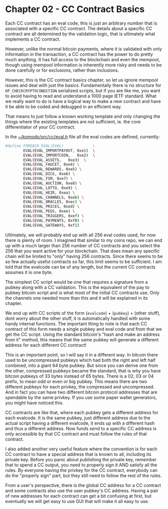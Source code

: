 

# Chapter 02 - CC Contract Basics

Each CC contract has an eval code, this is just an arbitrary number that is associated with a specific CC contract. The details about a specific CC contract are all determined by the validation logic, that is ultimately what implements a CC contract.

However, unlike the normal bitcoin payments, where it is validated with only information in the transaction, a CC contract has the power to do pretty much anything. It has full access to the blockchain and even the mempool, though using mempool information is inherently more risky and needs to be done carefully or for exclusions, rather than inclusions.

However, this is the CC contract basics chapter, so let us ignore mempool issues and deal with just the basics. Fundamentally there is no structure for `OP_CHECKCRYPTOCONDITION` serialized scripts, but if you are like me, you want to avoid having to read and understand a 1000 page IETF standard. What we really want to do is have a logical way to make a new contract and have it be able to be coded and debugged in an efficient way.

That means to just follow a known working template and only changing the things where the existing templates are not sufficient, ie. the core differentiator of your CC contract.

In the [~/komodo/src/cc/eval.h](https://github.com/jl777/komodo/tree/jl777/src/cc/eval.h) file all the eval codes are defined, currently:

```bash
#define FOREACH_EVAL(EVAL)             \
        EVAL(EVAL_IMPORTPAYOUT, 0xe1)  \
        EVAL(EVAL_IMPORTCOIN,   0xe2)  \
        EVAL(EVAL_ASSETS,   0xe3)  \
        EVAL(EVAL_FAUCET, 0xe4) \
        EVAL(EVAL_REWARDS, 0xe5) \
        EVAL(EVAL_DICE, 0xe6) \
        EVAL(EVAL_FSM, 0xe7) \
        EVAL(EVAL_AUCTION, 0xe8) \
        EVAL(EVAL_LOTTO, 0xe9) \
        EVAL(EVAL_HEIR, 0xea) \
        EVAL(EVAL_CHANNELS, 0xeb) \
        EVAL(EVAL_ORACLES, 0xec) \
        EVAL(EVAL_PRICES, 0xed) \
        EVAL(EVAL_PEGS, 0xee) \
        EVAL(EVAL_TRIGGERS, 0xef) \
        EVAL(EVAL_PAYMENTS, 0xf0) \
        EVAL(EVAL_GATEWAYS, 0xf1)
```

Ultimately, we will probably end up with all 256 eval codes used, for now there is plenty of room. I imagined that similar to my coins repo, we can end up with a much larger than 256 number of CC contracts and you select the 256 that you want active for your blockchain. That does mean any specific chain will be limited to "only" having 256 contracts. Since there seems to be so few actually useful contracts so far, this limit seems to be sufficient. I am told that the evalcode can be of any length, but the current CC contracts assumes it is one byte.

The simplest CC script would be one that requires a signature from a pubkey along with a CC validation. This is the equivalent of the pay to pubkey bitcoin script and is what most of the initial CC contracts use. Only the channels one needed more than this and it will be explained in its chapter.

We end up with CC scripts of the form (`evalcode`) + (`pubkey`) + (other stuff), dont worry about the other stuff, it is automatically handled with some handy internal functions. The important thing to note is that each CC contract of this form needs a single pubkey and eval code and from that we get the CC script. Using the standard bitcoin's "hash and make an address from it" method, this means that the same pubkey will generate a different address for each different CC contract!

This is an important point, so I will say it in a different way. In bitcoin there used to be uncompressed pubkeys which had both the right and left half combined, into a giant 64 byte pubkey. But since you can derive one from the other, compressed pubkeys became the standard, that is why you have bitcoin pubkeys of 33 bytes instead of 65 bytes. There is a 02, 03 or 04 prefix, to mean odd or even or big pubkey. This means there are two different pubkeys for each privkey, the compressed and uncompressed. And in fact you can have two different bitcoin protocol addresses that are spendable by the same privkey. If you use some paper wallet generators, you might have noticed this.

CC contracts are like that, where each pubkey gets a different address for each evalcode. It is the same pubkey, just different address due to the actual script having a different evalcode, it ends up with a different hash and thus a different address. Now funds send to a specific CC address is only accessible by that CC contract and must follow the rules of that contract.

I also added another very useful feature where the convention is for each CC contract to have a special address that is known to all, including its private key. Before you panic about publishing the private key, remember that to spend a CC output, you need to properly sign it AND satisfy all the rules. By everyone having the privkey for the CC contract, everybody can do the "properly sign" part, but they still need to follow the rest of the rules.

From a user's perspective, there is the global CC address for a CC contract and some contracts also use the user pubkey's CC address. Having a pair of new addresses for each contract can get a bit confusing at first, but eventually we will get easy to use GUI that will make it all easy to use.
